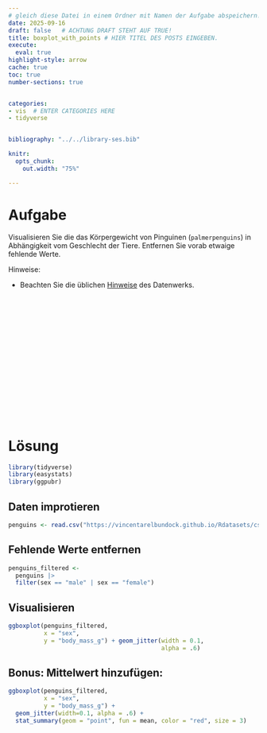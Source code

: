 ```yaml
---
# gleich diese Datei in einem Ordner mit Namen der Aufgabe abspeichern!
date: 2025-09-16
draft: false   # ACHTUNG DRAFT STEHT AUF TRUE!
title: boxplot_with_points # HIER TITEL DES POSTS EINGEBEN.
execute: 
  eval: true 
highlight-style: arrow 
cache: true
toc: true
number-sections: true


categories:
- vis  # ENTER CATEGORIES HERE
- tidyverse


bibliography: "../../library-ses.bib"

knitr:
  opts_chunk:
    out.width: "75%"

---
```






# Aufgabe 

Visualisieren Sie die das Körpergewicht von Pinguinen (`palmerpenguins`) in Abhängigkeit vom Geschlecht der Tiere.
Entfernen Sie vorab etwaige fehlende Werte.

Hinweise:


- Beachten Sie die üblichen [Hinweise](https://datenwerk.netlify.app/hinweise) des Datenwerks.


</br>
</br>
</br>

</br>
</br>
</br>

</br>
</br>
</br>

</br>
</br>
</br>











# Lösung 

```r
library(tidyverse)
library(easystats)
library(ggpubr)
```
## Daten improtieren

```r
penguins <- read.csv("https://vincentarelbundock.github.io/Rdatasets/csv/palmerpenguins/penguins.csv")
```


## Fehlende Werte entfernen

```r
penguins_filtered <-
  penguins |> 
  filter(sex == "male" | sex == "female")
```

## Visualisieren

```r
ggboxplot(penguins_filtered, 
          x = "sex",
          y = "body_mass_g") + geom_jitter(width = 0.1,
                                           alpha = .6)
```

## Bonus: Mittelwert hinzufügen:



```r
ggboxplot(penguins_filtered, 
          x = "sex",
          y = "body_mass_g") + 
  geom_jitter(width=0.1, alpha = .6) +
  stat_summary(geom = "point", fun = mean, color = "red", size = 3)
```
